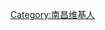 {{Userbox
  |id=[[File:Pavilion_of_Prince_Teng_3.jpg|40px]]
  |id-c=pink
  |info=该用户现在或曾经居住于'''[[南昌市]]'''。
  |info-c=#E6E6FA
  |info-s=9
  |border-c=black
}}
[[Category:南昌维基人]]